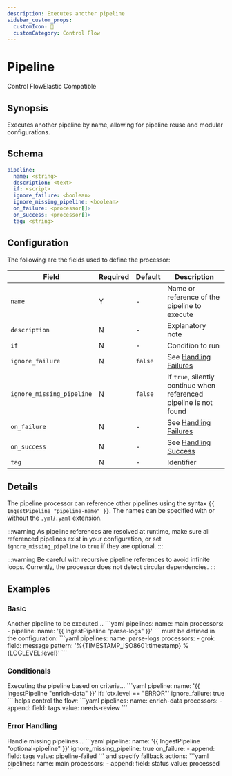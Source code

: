 ```yaml
---
description: Executes another pipeline
sidebar_custom_props: 
  customIcon: 🔁
  customCategory: Control Flow
---
```


# Pipeline

<span className="theme-doc-version-badge badge badge--primary">Control Flow</span><span className="theme-doc-version-badge badge badge--secondary">Elastic Compatible</span>

## Synopsis

Executes another pipeline by name, allowing for pipeline reuse and modular configurations.

## Schema

```yaml {2}
pipeline:
  name: <string>
  description: <text>
  if: <script>
  ignore_failure: <boolean>
  ignore_missing_pipeline: <boolean>
  on_failure: <processor[]>
  on_success: <processor[]>
  tag: <string>
```

## Configuration

The following are the fields used to define the processor:

|Field|Required|Default|Description|
|---|---|---|---|
|`name`|Y|-|Name or reference of the pipeline to execute|
|`description`|N|-|Explanatory note|
|`if`|N|-|Condition to run|
|`ignore_failure`|N|`false`|See [Handling Failures](../handling-failures.mdx)|
|`ignore_missing_pipeline`|N|`false`|If `true`, silently continue when referenced pipeline is not found|
|`on_failure`|N|-|See [Handling Failures](../handling-failures.mdx)|
|`on_success`|N|-|See [Handling Success](../handling-success.mdx)|
|`tag`|N|-|Identifier|

## Details

The pipeline processor can reference other pipelines using the syntax `{{ IngestPipeline "pipeline-name" }}`. The names can be specified with or without the `.yml`/`.yaml` extension.

:::warning
As pipeline references are resolved at runtime, make sure all referenced pipelines exist in your configuration, or set `ignore_missing_pipeline` to `true` if they are optional.
:::

:::warning
Be careful with recursive pipeline references to avoid infinite loops. Currently, the processor does not detect circular dependencies.
:::

## Examples

### Basic

<ExampleGrid>
  <CommentCol>
    Another pipeline to be executed...
  </CommentCol>
  <CodeCol>
    ```yaml
    pipelines:
      name: main
      processors:
        - pipeline:
            name: '{{ IngestPipeline "parse-logs" }}'
    ```
  </CodeCol>
  <CommentCol>
    must be defined in the configuration:
  </CommentCol>
  <CodeCol>
    ```yaml
    pipelines:
      name: parse-logs
      processors:
        - grok:
            field: message 
            pattern: '%{TIMESTAMP_ISO8601:timestamp} %{LOGLEVEL:level}'
    ```
  </CodeCol>
</ExampleGrid>

### Conditionals

<ExampleGrid>
  <CommentCol>
    Executing the pipeline based on criteria...
  </CommentCol>
  <CodeCol>
    ```yaml
    pipeline:
      name: '{{ IngestPipeline "enrich-data" }}'
      if: 'ctx.level == "ERROR"'
      ignore_failure: true
    ```
  </CodeCol>
  <CommentCol>
    helps control the flow:
  </CommentCol>
  <CodeCol>
    ```yaml
    pipelines:
      name: enrich-data
      processors:
        - append:
            field: tags
            value: needs-review
    ```
  </CodeCol>
</ExampleGrid>

### Error Handling

<ExampleGrid>
  <CommentCol>
    Handle missing pipelines...
  </CommentCol>
  <CodeCol>
    ```yaml
    pipeline:
      name: '{{ IngestPipeline "optional-pipeline" }}'
      ignore_missing_pipeline: true
      on_failure:
        - append:
            field: tags
            value: pipeline-failed
    ```
  </CodeCol>
  <CommentCol>
    and specify fallback actions:
  </CommentCol>
  <CodeCol>
    ```yaml
    pipelines:
      name: main
      processors:
        - append:
            field: status
            value: processed
    ```
  </CodeCol>
</ExampleGrid>
